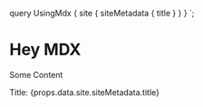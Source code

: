 
  query UsingMdx {
    site {
      siteMetadata {
        title
      }
    }
  }
`;

# Hey MDX

Some Content

Title: <span>{props.data.site.siteMetadata.title}</span>
